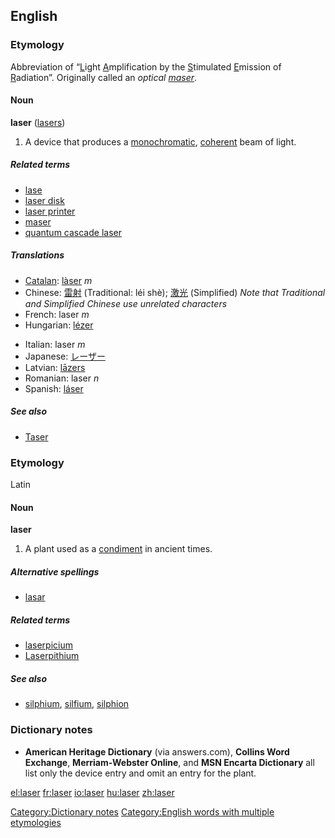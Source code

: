 {{cleanup}}
{{see|Laser|láser|làser}}
==English==

===Etymology===
Abbreviation of “<U>L</U>ight <U>A</U>mplification by the <U>S</U>timulated <U>E</U>mission of <U>R</U>adiation”.  Originally called an ''optical [[maser]]''.

====Noun====
'''laser''' ([[lasers]])
{{wikipedia}}

# A device that produces a [[monochromatic]], [[coherent]] beam of light.  

=====Related terms=====
*[[lase]]
*[[laser disk]]
*[[laser printer]]
*[[maser]]
*[[quantum cascade laser]]

=====Translations=====
{{top}}
*[[Catalan]]: [[làser]] ''m''
*Chinese: [[雷射]] (Traditional: léi shè); [[激光]] (Simplified) ''Note that Traditional and Simplified Chinese use unrelated characters''
*French: laser ''m''
*Hungarian: [[lézer]]
{{mid}}
*Italian: laser ''m''
*Japanese: [[レーザー]]
*Latvian: [[lāzers]] {{m}}
*Romanian: laser ''n''
*Spanish: [[láser]] {{m}}
{{bottom}}

=====See also=====
*[[Taser]]

===Etymology===
Latin {{substub}}

====Noun====
'''laser'''

# A plant used as a [[condiment]] in ancient times. {{substub}}

=====Alternative spellings=====
*[[lasar]]

=====Related terms=====
*[[laserpicium]]
*[[Laserpithium]]<!-- rare, capitalization?? -->

=====See also=====
*[[silphium]], [[silfium]], [[silphion]]

===Dictionary notes===
*'''American Heritage Dictionary''' (via answers.com), '''Collins Word Exchange''', '''Merriam-Webster Online''', and '''MSN Encarta Dictionary''' all list only the device entry and omit an entry for the plant.

[[Category:Dictionary notes]]
[[Category:English words with multiple etymologies]]

[[el:laser]]
[[fr:laser]]
[[io:laser]]
[[hu:laser]]
[[zh:laser]]